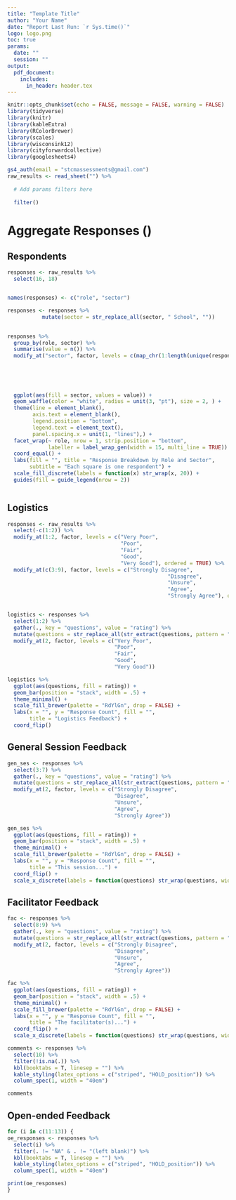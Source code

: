 ```yaml
---
title: "Template Title"
author: "Your Name"
date: "Report Last Run: `r Sys.time()`"
logo: logo.png
toc: true
params:
  date: ""
  session: ""
output: 
  pdf_document:
    includes:
      in_header: header.tex
---
```

```r
knitr::opts_chunk$set(echo = FALSE, message = FALSE, warning = FALSE)
library(tidyverse)
library(knitr)
library(kableExtra)
library(RColorBrewer)
library(scales)
library(wisconsink12)
library(cityforwardcollective)
library(googlesheets4)

gs4_auth(email = "stcmassessments@gmail.com")
raw_results <- read_sheet("") %>%
  
  # Add params filters here
  
  filter()
```

# Aggregate Responses (\hl{\textbf{n = `r nrow(raw_results)`}})

\newpage
## Respondents

```r
responses <- raw_results %>%
  select(16, 18)


names(responses) <- c("role", "sector")

responses <- responses %>%
           mutate(sector = str_replace_all(sector, " School", ""))

  
responses %>%
  group_by(role, sector) %>%
  summarise(value = n()) %>%
  modify_at("sector", factor, levels = c(map_chr(1:length(unique(responses$sector)), function(x) responses %>%
                                                                              group_by(sector) %>%
                                                                              summarise(tot = n()) %>%
                                                                              arrange(tot) %>%
                                                                              .$sector %>%
                                                                              .[x]))) %>%
  ggplot(aes(fill = sector, values = value)) +
  geom_waffle(color = "white", radius = unit(3, "pt"), size = 2, ) +
  theme(line = element_blank(),
        axis.text = element_blank(),
        legend.position = "bottom",
        legend.text = element_text(),
        panel.spacing.x = unit(1, "lines"),) +
  facet_wrap(~ role, nrow = 1, strip.position = "bottom", 
             labeller = label_wrap_gen(width = 15, multi_line = TRUE)) +
  coord_equal() +
  labs(fill = "", title = "Response Breakdown by Role and Sector",
       subtitle = "Each square is one respondent") +
  scale_fill_discrete(labels = function(x) str_wrap(x, 20)) +
  guides(fill = guide_legend(nrow = 2))



```

## Logistics

```r
responses <- raw_results %>%
  select(-c(1:2)) %>%
  modify_at(1:2, factor, levels = c("Very Poor",
                                    "Poor",
                                    "Fair",
                                    "Good",
                                    "Very Good"), ordered = TRUE) %>%
  modify_at(c(3:9), factor, levels = c("Strongly Disagree",
                                                   "Disagree",
                                                   "Unsure",
                                                   "Agree",
                                                   "Strongly Agree"), ordered = TRUE)


logistics <- responses %>%
  select(1:2) %>%
  gather(., key = "questions", value = "rating") %>%
  mutate(questions = str_replace_all(str_extract(questions, pattern = "\\[.*\\]$"), "\\[|\\]", "")) %>%
  modify_at(2, factor, levels = c("Very Poor",
                                  "Poor",
                                  "Fair",
                                  "Good",
                                  "Very Good"))

logistics %>%
  ggplot(aes(questions, fill = rating)) +
  geom_bar(position = "stack", width = .5) +
  theme_minimal() +
  scale_fill_brewer(palette = "RdYlGn", drop = FALSE) +
  labs(x = "", y = "Response Count", fill = "",
       title = "Logistics Feedback") +
  coord_flip()

```

## General Session Feedback

```r

gen_ses <- responses %>%
  select(3:7) %>%
  gather(., key = "questions", value = "rating") %>%
  mutate(questions = str_replace_all(str_extract(questions, pattern = "\\[.*\\]$"), "\\[|\\]", "")) %>%
  modify_at(2, factor, levels = c("Strongly Disagree",
                                  "Disagree",
                                  "Unsure",
                                  "Agree",
                                  "Strongly Agree"))

gen_ses %>%
  ggplot(aes(questions, fill = rating)) +
  geom_bar(position = "stack", width = .5) +
  theme_minimal() +
  scale_fill_brewer(palette = "RdYlGn", drop = FALSE) +
  labs(x = "", y = "Response Count", fill = "",
       title = "This session...") +
  coord_flip() +
  scale_x_discrete(labels = function(questions) str_wrap(questions, width = 20)) 
```

## Facilitator Feedback

```r
fac <- responses %>%
  select(8:9) %>%
  gather(., key = "questions", value = "rating") %>%
  mutate(questions = str_replace_all(str_extract(questions, pattern = "\\[.*\\]$"), "\\[|\\]", "")) %>%
  modify_at(2, factor, levels = c("Strongly Disagree",
                                  "Disagree",
                                  "Unsure",
                                  "Agree",
                                  "Strongly Agree"))

fac %>%
  ggplot(aes(questions, fill = rating)) +
  geom_bar(position = "stack", width = .5) +
  theme_minimal() +
  scale_fill_brewer(palette = "RdYlGn", drop = FALSE) +
  labs(x = "", y = "Response Count", fill = "",
       title = "The facilitator(s)...") +
  coord_flip() +
  scale_x_discrete(labels = function(questions) str_wrap(questions, width = 20)) 

comments <- responses %>%
  select(10) %>%
  filter(!is.na(.)) %>%
  kbl(booktabs = T, linesep = "") %>%
  kable_styling(latex_options = c("striped", "HOLD_position")) %>%
  column_spec(1, width = "40em")

comments
```

\newpage
## Open-ended Feedback

\renewcommand{\arraystretch}{1.5}

```r
for (i in c(11:13)) {
oe_responses <- responses %>%
  select(i) %>%
  filter(. != "NA" & . != "(left blank)") %>%
  kbl(booktabs = T, linesep = "") %>%
  kable_styling(latex_options = c("striped", "HOLD_position")) %>%
  column_spec(1, width = "40em")

print(oe_responses)
}
```
